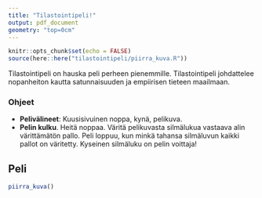 ```yaml
---
title: "Tilastointipeli!"
output: pdf_document
geometry: "top=0cm"
---
```


\pagenumbering{gobble}

```r
knitr::opts_chunk$set(echo = FALSE)
source(here::here("tilastointipeli/piirra_kuva.R"))
```

\newcommand\blfootnote[1]{%
  \begingroup
  \renewcommand\thefootnote{}\footnote{#1}%
  \addtocounter{footnote}{-1}%
  \endgroup
}

Tilastointipeli on hauska peli perheen pienemmille. Tilastointipeli johdattelee nopanheiton kautta satunnaisuuden ja empiirisen tieteen maailmaan. 

### Ohjeet

- **Pelivälineet**:  Kuusisivuinen noppa, kynä, pelikuva.  
- **Pelin kulku**. Heitä noppaa. Väritä pelikuvasta silmälukua vastaava alin värittämätön pallo. Peli loppuu, kun minkä tahansa silmäluvun kaikki pallot on väritetty. Kyseinen silmäluku on pelin voittaja!

## Peli

```r
piirra_kuva()
```


\blfootnote{


Yksi tilastointipeli kestää keskimäärin 20 nopanheittoa. Peli loppuu hyvin todennäköisesti ennen 26. heittoa (95\% todennäköisyys), mutta saattaa loppua jo ennen 12. heittoa (5\% todennäköisyys).

Nopanheitossa kaikki silmäluvut ovat yhtä todennäköisiä. Matemaattisesti tilastointipelissä eri silmäluvut ovatkin \italic{tasaisesti jakaantuneita}. Jos yksittäistä tilastointipeliä jatkettaisiin hyvin pitkään, olisi kaikkien silmälukujen kohdalla lopulta suunnilleen yhtä monta väritettyä palloa. Tästä huolimatta tilastointipelissä saatetaan nähdä ylivoimaisiakin voittoja, sillä pienemmällä heittomäärällä silmälukujen tasainen jakauma ei välttämättä toteudu.

Suunnittelu ja toteutus: Tuomo Nieminen 2021 (tuomo.a.nieminen@gmail.com).
Koodit: 
}